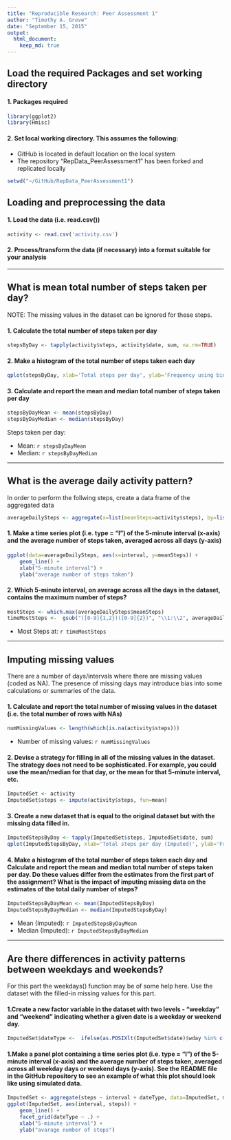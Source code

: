 ```yaml
---
title: "Reproducible Research: Peer Assessment 1"
author: "Timothy A. Grove"
date: "September 15, 2015"
output: 
  html_document:
    keep_md: true
---
```


## Load the required Packages and set working directory

#### 1. Packages required
```r
library(ggplot2)
library(Hmisc)
```

#### 2. Set local working directory.  This assumes the following:

* GitHub is located in default location on the local system
* The repository "RepData_PeerAssessment1" has been forked and replicated locally

```r
setwd("~/GitHub/RepData_PeerAssessment1")
```

## Loading and preprocessing the data
#### 1. Load the data (i.e. read.csv())
```r
activity <- read.csv('activity.csv')

```
#### 2. Process/transform the data (if necessary) into a format suitable for your analysis


----


## What is mean total number of steps taken per day?

NOTE: The missing values in the dataset can be ignored for these steps.

#### 1. Calculate the total number of steps taken per day
```r
stepsByDay <- tapply(activity$steps, activity$date, sum, na.rm=TRUE)

```

#### 2. Make a histogram of the total number of steps taken each day
```r
qplot(stepsByDay, xlab='Total steps per day', ylab='Frequency using binwith 500', binwidth=500)

```

#### 3. Calculate and report the mean and median total number of steps taken per day
```r
stepsByDayMean <- mean(stepsByDay)
stepsByDayMedian <- median(stepsByDay)

```

Steps taken per day:

* Mean: `r stepsByDayMean`
* Median:  `r stepsByDayMedian`

-----

## What is the average daily activity pattern?

In order to perform the follwing steps, create a data frame of the aggregated data

```r
averageDailySteps <- aggregate(x=list(meanSteps=activity$steps), by=list(interval=activity$interval), FUN=mean, na.rm=TRUE)
```

#### 1. Make a time series plot (i.e. type = "l") of the 5-minute interval (x-axis) and the average number of steps taken, averaged across all days (y-axis)

```r
ggplot(data=averageDailySteps, aes(x=interval, y=meanSteps)) +
    geom_line() +
    xlab("5-minute interval") +
    ylab("average number of steps taken") 
```

#### 2. Which 5-minute interval, on average across all the days in the dataset, contains the maximum number of steps?

```r
mostSteps <- which.max(averageDailySteps$meanSteps)
timeMostSteps <-  gsub("([0-9]{1,2})([0-9]{2})", "\\1:\\2", averageDailySteps[mostSteps,'interval'])
```

* Most Steps at: `r timeMostSteps`

----


## Imputing missing values

There are a number of days/intervals where there are missing values (coded as NA). The presence of missing days may introduce bias into some calculations or summaries of the data.

#### 1. Calculate and report the total number of missing values in the dataset (i.e. the total number of rows with NAs)

```r
numMissingValues <- length(which(is.na(activity$steps)))
```

* Number of missing values: `r numMissingValues`

#### 2. Devise a strategy for filling in all of the missing values in the dataset. The strategy does not need to be sophisticated. For example, you could use the mean/median for that day, or the mean for that 5-minute interval, etc.

```r
ImputedSet <- activity
ImputedSet$steps <- impute(activity$steps, fun=mean)
```

#### 3. Create a new dataset that is equal to the original dataset but with the missing data filled in.

```r
ImputedStepsByDay <- tapply(ImputedSet$steps, ImputedSet$date, sum)
qplot(ImputedStepsByDay, xlab='Total steps per day (Imputed)', ylab='Frequency using binwith 500', binwidth=500)
```

#### 4. Make a histogram of the total number of steps taken each day and Calculate and report the mean and median total number of steps taken per day. Do these values differ from the estimates from the first part of the assignment? What is the impact of imputing missing data on the estimates of the total daily number of steps?

```r
ImputedStepsByDayMean <- mean(ImputedStepsByDay)
ImputedStepsByDayMedian <- median(ImputedStepsByDay)
```
* Mean (Imputed): `r ImputedStepsByDayMean`
* Median (Imputed):  `r ImputedStepsByDayMedian`

----

## Are there differences in activity patterns between weekdays and weekends?

For this part the weekdays() function may be of some help here. Use the dataset with the filled-in missing values for this part.

#### 1.Create a new factor variable in the dataset with two levels - "weekday" and "weekend" indicating whether a given date is a weekday or weekend day.

```r
ImputedSet$dateType <-  ifelse(as.POSIXlt(ImputedSet$date)$wday %in% c(0,6), 'weekend', 'weekday')
```

#### 1.Make a panel plot containing a time series plot (i.e. type = "l") of the 5-minute interval (x-axis) and the average number of steps taken, averaged across all weekday days or weekend days (y-axis). See the README file in the GitHub repository to see an example of what this plot should look like using simulated data.

```r
ImputedSet <- aggregate(steps ~ interval + dateType, data=ImputedSet, mean)
ggplot(ImputedSet, aes(interval, steps)) + 
    geom_line() + 
    facet_grid(dateType ~ .) +
    xlab("5-minute interval") + 
    ylab("avarage number of steps")
```